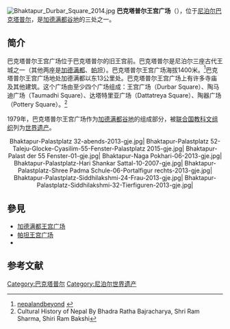 [[File:Bhaktapur_Durbar_Square_2014.jpg|thumb]]
'''巴克塔普尔王宫广场'''（{{lang-en|Bhaktapur Durbar Square}}），位于[[尼泊尔|尼泊尔]][[巴克塔普尔|巴克塔普尔]]，是[[加德满都谷地|加德满都谷地]]的三处{{link-en|Durbar Square|Durbar Square|王宫广场}}之一。

==简介==
巴克塔普尔王宫广场位于巴克塔普尔的旧王宫前。巴克塔普尔是尼泊尔三座古代王城之一（其他两座是[[加德满都|加德满都]]、[[拉利特普尔_(尼泊尔)|帕坦]]）。巴克塔普尔王宫广场海拔1400米。<ref> [http://www.nepalandbeyond.com/bhaktapur-durbar-square.html nepalandbeyond] {{webarchive|url=https://web.archive.org/web/20130108191144/http://www.nepalandbeyond.com/bhaktapur-durbar-square.html |date=2013-01-08 }}</ref>巴克塔普尔王宫广场地处加德满都以东13公里处。巴克塔普尔王宫广场上有许多寺庙及其他建筑。这个广场由至少四个广场组成：王宫广场（Durbar Square）、陶马迪广场（Taumadhi Square）、达塔特里亚广场（Dattatreya Square）、陶器广场（Pottery Square）。<ref name="Cultural History of Nepal">Cultural History of Nepal By Bhadra Ratha Bajracharya, Shri Ram Sharma, Shiri Ram Bakshi</ref>

1979年，巴克塔普尔王宫广场作为[[加德满都谷地|加德满都谷地]]的组成部分，被[[联合国教科文组织|联合国教科文组织]]列为[[世界遗产|世界遗产]]。

<center><gallery caption="巴克塔普尔王宫广场">
Bhaktapur-Palastplatz 32-abends-2013-gje.jpg|
Bhaktapur-Palastplatz 52-Taleju-Glocke-Cyasilim-55-Fenster-Palastplatz 2015-gje.jpg|
Bhaktapur-Palast der 55 Fenster-01-gje.jpg|
Bhaktapur-Naga Pokhari-06-2013-gje.jpg|
Bhaktapur-Palastplatz-Hari Shankar Sattal-10-2007-gje.jpg|
Bhaktapur-Palastplatz-Shree Padma Schule-06-Portalfigur rechts-2013-gje.jpg|
Bhaktapur-Palastplatz-Siddhilakshmi-24-Frau-2013-gje.jpg|
Bhaktapur-Palastplatz-Siddhilakshmi-32-Tierfiguren-2013-gje.jpg|
</gallery></center>

==參見==
* [[加德满都王宫广场|加德满都王宫广场]]
* [[帕坦王宫广场|帕坦王宫广场]]
* {{link-en|Durbar Square|Durbar Square|王宫广场}}

==参考文献==
{{commonscat|Bhaktapur Durbar Square}}
{{reflist}}
{{SAsia-stub}}
{{尼泊爾世界遺產}}
[[Category:巴克塔普尔|Category:巴克塔普尔]]
[[Category:尼泊尔世界遗产|Category:尼泊尔世界遗产]]